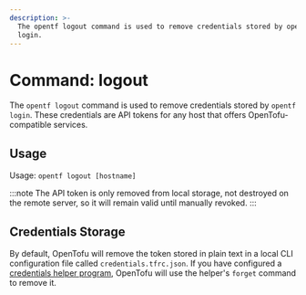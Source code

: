 ```yaml
---
description: >-
  The opentf logout command is used to remove credentials stored by opentf
  login.
---
```


# Command: logout

The `opentf logout` command is used to remove credentials stored by
`opentf login`. These credentials are API tokens for any host that offers OpenTofu-compatible services.

## Usage

Usage: `opentf logout [hostname]`

:::note
The API token is only removed from local storage, not destroyed on
the remote server, so it will remain valid until manually revoked.
:::

## Credentials Storage

By default, OpenTofu will remove the token stored in plain text in a local CLI
configuration file called `credentials.tfrc.json`. If you have configured a
[credentials helper program](/docs/cli/config/config-file#credentials-helpers), OpenTofu
will use the helper's `forget` command to remove it.
